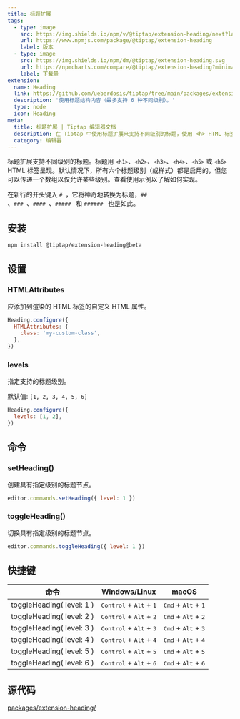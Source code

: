 ```yaml
---
title: 标题扩展
tags:
  - type: image
    src: https://img.shields.io/npm/v/@tiptap/extension-heading/next?label=version
    url: https://www.npmjs.com/package/@tiptap/extension-heading
    label: 版本
  - type: image
    src: https://img.shields.io/npm/dm/@tiptap/extension-heading.svg
    url: https://npmcharts.com/compare/@tiptap/extension-heading?minimal=true
    label: 下载量
extension:
  name: Heading
  link: https://github.com/ueberdosis/tiptap/tree/main/packages/extension-heading
  description: '使用标题结构内容（最多支持 6 种不同级别）。'
  type: node
  icon: Heading
meta:
  title: 标题扩展 | Tiptap 编辑器文档
  description: 在 Tiptap 中使用标题扩展来支持不同级别的标题，使用 <h> HTML 标签。详细信息请查看我们的文档！
  category: 编辑器
---
```



标题扩展支持不同级别的标题。标题用 `<h1>`、`<h2>`、`<h3>`、`<h4>`、`<h5>` 或 `<h6>` HTML 标签呈现。默认情况下，所有六个标题级别（或样式）都是启用的，但您可以传递一个数组以仅允许某些级别。查看使用示例以了解如何实现。

在新行的开头键入 <code># </code>，它将神奇地转换为标题，<code>## </code>、<code>### </code>、<code>#### </code>、<code>##### </code> 和 <code>###### </code> 也是如此。

<CodeDemo path="/Nodes/Heading" />

## 安装

```bash
npm install @tiptap/extension-heading@beta
```

## 设置

### HTMLAttributes

应添加到渲染的 HTML 标签的自定义 HTML 属性。

```js
Heading.configure({
  HTMLAttributes: {
    class: 'my-custom-class',
  },
})
```

### levels

指定支持的标题级别。

默认值: `[1, 2, 3, 4, 5, 6]`

```js
Heading.configure({
  levels: [1, 2],
})
```

## 命令

### setHeading()

创建具有指定级别的标题节点。

```js
editor.commands.setHeading({ level: 1 })
```

### toggleHeading()

切换具有指定级别的标题节点。

```js
editor.commands.toggleHeading({ level: 1 })
```

## 快捷键

| 命令                     | Windows/Linux                                      | macOS                                          |
| ------------------------ | -------------------------------------------------- | ---------------------------------------------- |
| toggleHeading( level: 1 ) | <kbd>Control</kbd> + <kbd>Alt</kbd> + <kbd>1</kbd> | <kbd>Cmd</kbd> + <kbd>Alt</kbd> + <kbd>1</kbd> |
| toggleHeading( level: 2 ) | <kbd>Control</kbd> + <kbd>Alt</kbd> + <kbd>2</kbd> | <kbd>Cmd</kbd> + <kbd>Alt</kbd> + <kbd>2</kbd> |
| toggleHeading( level: 3 ) | <kbd>Control</kbd> + <kbd>Alt</kbd> + <kbd>3</kbd> | <kbd>Cmd</kbd> + <kbd>Alt</kbd> + <kbd>3</kbd> |
| toggleHeading( level: 4 ) | <kbd>Control</kbd> + <kbd>Alt</kbd> + <kbd>4</kbd> | <kbd>Cmd</kbd> + <kbd>Alt</kbd> + <kbd>4</kbd> |
| toggleHeading( level: 5 ) | <kbd>Control</kbd> + <kbd>Alt</kbd> + <kbd>5</kbd> | <kbd>Cmd</kbd> + <kbd>Alt</kbd> + <kbd>5</kbd> |
| toggleHeading( level: 6 ) | <kbd>Control</kbd> + <kbd>Alt</kbd> + <kbd>6</kbd> | <kbd>Cmd</kbd> + <kbd>Alt</kbd> + <kbd>6</kbd> |

## 源代码

[packages/extension-heading/](https://github.com/ueberdosis/tiptap/blob/main/packages/extension-heading/)